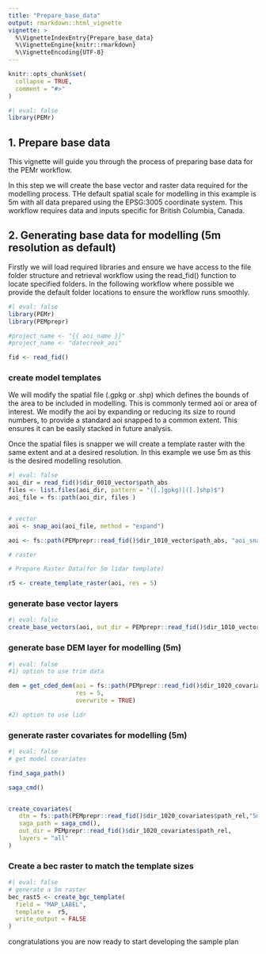 ```yaml
---
title: "Prepare_base_data"
output: rmarkdown::html_vignette
vignette: >
  %\VignetteIndexEntry{Prepare_base_data}
  %\VignetteEngine{knitr::rmarkdown}
  %\VignetteEncoding{UTF-8}
---
```


```r
knitr::opts_chunk$set(
  collapse = TRUE,
  comment = "#>"
)
```

```r
#| eval: false
library(PEMr)
```

## 1. Prepare base data

This vignette will guide you through the process of preparing base data for the PEMr workflow.

In this step we will create the base vector and raster data required for the modelling process. THe default spatial scale for modelling in this example is 5m with all data prepared using the EPSG:3005 coordinate system. This workflow requires data and inputs specific for British Columbia, Canada.  


## 2. Generating base data for modelling (5m resolution as default) 

Firstly we will load required libraries and ensure we have access to the file folder structure and retrieval workflow using the read_fid() function to locate specified folders. In the following workflow where possible we provide the default folder locations to ensure the workflow runs smoothly. 


```r

#| eval: false
library(PEMr)
library(PEMprepr)

#project_name <- "{{ aoi_name }}"
#project_name <- "datecreek_aoi"

fid <- read_fid()

```


### create model templates 

We will modify the spatial file (.gpkg or .shp) which defines the bounds of the area to be included in modelling. This is commonly termed aoi or area of interest. We modify the aoi by expanding or reducing its size to round numbers, to provide a standard aoi snapped to a common extent. This ensures it can be easily stacked in future analysis. 

Once the spatial files is snapper we will create a template raster with the same extent and at a desired resolution. In this example we use 5m as this is the desired modelling resolution. 


```r
#| eval: false
aoi_dir = read_fid()$dir_0010_vector$path_abs
files <- list.files(aoi_dir, pattern = "([.]gpkg)|([.]shp)$")
aoi_file = fs::path(aoi_dir, files )


# vector
aoi <- snap_aoi(aoi_file, method = "expand")

aoi <- fs::path(PEMprepr::read_fid()$dir_1010_vector$path_abs, "aoi_snapped.gpkg")

# raster

# Prepare Raster Data(for 5m lidar template)

r5 <- create_template_raster(aoi, res = 5)

```


### generate base vector layers




```r
#| eval: false
create_base_vectors(aoi, out_dir = PEMprepr::read_fid()$dir_1010_vector$path_abs)

```


### generate base DEM layer for modelling (5m)

```r
#| eval: false
#1) option to use trim data 

dem = get_cded_dem(aoi = fs::path(PEMprepr::read_fid()$dir_1020_covariates$path_abs, "5m", "template.tif"),
                   res = 5,
                   overwrite = TRUE)

#2) option to use lidr 

```

### generate raster covariates for modelling (5m)


```r
#| eval: false
# get model covariates 

find_saga_path()

saga_cmd()


create_covariates(
   dtm = fs::path(PEMprepr::read_fid()$dir_1020_covariates$path_rel,"5m","dem.tif"),
   saga_path = saga_cmd(),
   out_dir = PEMprepr::read_fid()$dir_1020_covariates$path_rel,
   layers = "all"
)


```


### Create a bec raster to match the template sizes 

```r
#| eval: false
# generate a 5m raster
bec_rast5 <- create_bgc_template(
  field = "MAP_LABEL",
  template =  r5,
  write_output = FALSE
)

```


congratulations you are now ready to start developing the sample plan


